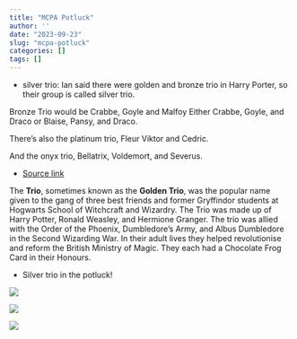 ```yaml
---
title: "MCPA Potluck"
author: ''
date: "2023-09-23"
slug: "mcpa-potluck"
categories: []
tags: []
---
```


- silver trio: Ian said there were golden and bronze trio in Harry Porter, so their group is called silver trio.

Bronze Trio would be Crabbe, Goyle and Malfoy
Either Crabbe, Goyle, and Draco or Blaise, Pansy, and Draco.

There's also the platinum trio, Fleur Viktor and Cedric.

And the onyx trio, Bellatrix, Voldemort, and Severus.

- [Source link](https://harrypotter.fandom.com/f/p/3343172654596200623/r/3344233352135589941#:~:text=Bronze%20trio%20%7C%20Fandom&text=Either%20Crabbe%2C%20Goyle%2C%20and%20Draco,trio%2C%20Fleur%20Viktor%20and%20Cedric)


The **Trio**, sometimes known as the **Golden Trio**, was the popular name given to the gang of three best friends and former Gryffindor students at Hogwarts School of Witchcraft and Wizardry. The Trio was made up of Harry Potter, Ronald Weasley, and Hermione Granger. The trio was allied with the Order of the Phoenix, Dumbledore's Army, and Albus Dumbledore in the Second Wizarding War. In their adult lives they helped revolutionise and reform the British Ministry of Magic. They each had a Chocolate Frog Card in their Honours.

- Silver trio in the potluck!

![](/image/silver_trio_1.jpg)

![](/image/silver_trio_2.jpg)

![](/image/silver_trio_3.jpg)